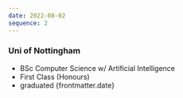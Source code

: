 ```yaml
---
date: 2022-08-02
sequence: 2
---
```



### <Icon name="lucide:graduation-cap" /> Uni of Nottingham

- BSc Computer Science w/ Artificial Intelligence
- First Class (Honours)
- graduated {frontmatter.date}
